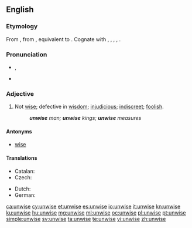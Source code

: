 ==English==

===Etymology===
From {{etyl|enm|en}} {{term|unwis|lang=enm}}, from {{etyl|ang|en}} {{term/t|ang|unwīs||unwise, foolish, ignorant, uninformed, insane}}, equivalent to {{prefix|un|wise}}. Cognate with {{etyl|nl|-}} {{term|onwijs||unwise|lang=nl}}, {{etyl|de|-}} {{term|unweise||unwise|lang=de}}, {{etyl|da|-}} {{term|uvis||unwise|lang=da}}, {{etyl|sv|-}} {{term|ovis||unwise|lang=sv}}, {{etyl|is|-}} {{term|óvís||unwise|lang=is}}.

===Pronunciation===
* {{IPA|/ʌnˈwaɪz/}}, {{X-SAMPA|/Vn"waIz/}}
* {{rhymes|aɪz}}

===Adjective===
{{en-adj|er}}

# Not [[wise]]; defective in [[wisdom]]; [[injudicious]]; [[indiscreet]]; [[foolish]].
#: '''''unwise''' man; '''unwise''' kings; '''unwise''' measures''

====Antonyms====
* [[wise]]

====Translations====
{{trans-top|not wise}}
* Catalan: {{t|ca|imprudent}}
* Czech: {{t-|cs|nemoudrý|m}}
{{trans-mid}}
* Dutch: {{t-|nl|onverstandig}}
* German: {{t-|de|unklug}}
{{trans-bottom}}

[[ca:unwise]]
[[cy:unwise]]
[[et:unwise]]
[[es:unwise]]
[[io:unwise]]
[[it:unwise]]
[[kn:unwise]]
[[ku:unwise]]
[[hu:unwise]]
[[mg:unwise]]
[[ml:unwise]]
[[oc:unwise]]
[[pl:unwise]]
[[pt:unwise]]
[[simple:unwise]]
[[sv:unwise]]
[[ta:unwise]]
[[te:unwise]]
[[vi:unwise]]
[[zh:unwise]]